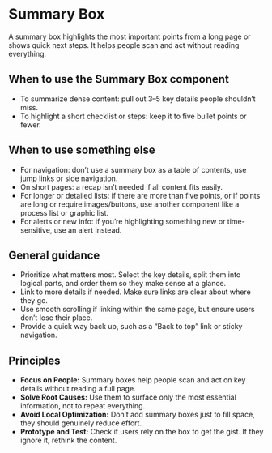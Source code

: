 

<Meta title="Using the Design System/SummaryBox" />

# Summary Box
A summary box highlights the most important points from a long page or shows quick next steps. It helps people scan and act without reading everything.

<Canvas of={SummaryBoxStories.WithContent} />

## When to use the Summary Box component 
- To summarize dense content: pull out 3–5 key details people shouldn’t miss. 
- To highlight a short checklist or steps: keep it to five bullet points or fewer. 

## When to use something else 
- For navigation: don’t use a summary box as a table of contents, use jump links or side navigation. 
- On short pages: a recap isn’t needed if all content fits easily. 
- For longer or detailed lists: if there are more than five points, or if points are long or require images/buttons, use another component like a process list or graphic list. 
- For alerts or new info: if you’re highlighting something new or time-sensitive, use an alert instead. 

## General guidance 
- Prioritize what matters most. Select the key details, split them into logical parts, and order them so they make sense at a glance. 
- Link to more details if needed. Make sure links are clear about where they go. 
- Use smooth scrolling if linking within the same page, but ensure users don’t lose their place. 
- Provide a quick way back up, such as a “Back to top” link or sticky navigation. 

## Principles 
- **Focus on People:** Summary boxes help people scan and act on key details without reading a full page. 
- **Solve Root Causes:** Use them to surface only the most essential information, not to repeat everything. 
- **Avoid Local Optimization:** Don’t add summary boxes just to fill space, they should genuinely reduce effort. 
- **Prototype and Test:** Check if users rely on the box to get the gist. If they ignore it, rethink the content. 